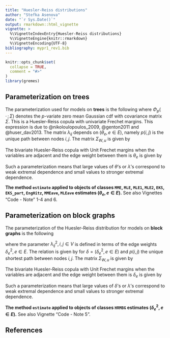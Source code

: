 ```yaml
---
title: "Huesler-Reiss distributions"
author: "Stefka Asenova"
date: "`r Sys.Date()`"
output: rmarkdown::html_vignette
vignette: >
  %\VignetteIndexEntry{Huesler-Reiss distributions}
  %\VignetteEngine{knitr::rmarkdown}
  %\VignetteEncoding{UTF-8}
bibliography: mypr1_rev1.bib
---
```


```r
knitr::opts_chunk$set(
  collapse = TRUE,
  comment = "#>"
)
library(gremes)

```

## Parameterization on trees

The parameterization used for models on **trees** is the following
\begin{equation} 
%\begin{split} 
    H_{\Lambda}(z)
    %\\&
    =
    \exp\left\{-
    \sum_{u\in V}
    \frac{1}{z_u}\Phi_{|V|-1}\left(
     \ln\frac{z_v}{z_u} +2\lambda^2_{uv}, v\in V\setminus u; \Sigma_{V,u}(\Lambda)
      \right)
      \right\},
    \qquad z \in (0, \infty)^{|V|}, 
%\end{split}
\end{equation}
where $\Phi_p(\,\cdot\,; \Sigma)$ denotes the $p$-variate zero mean Gaussian cdf with covariance matrix $\Sigma$. This is a Huesler-Reiss copula with univariate Frechet margins. This expression is due to @nikoloulopoulos_2009, @genton2011 and @huser_dav2013. 
The matrix $\lambda_{ij}$ depends on $(\theta_e, e\in E)$, namely 
\begin{equation} 
	\big(\Lambda(\theta)\big)_{ij}
	= \lambda^2_{ij}(\theta)
	= \frac{1}{4}\sum_{e \in p(i,j)} \theta_e^2\, , \qquad i,j\in V, \ i \ne j, e\in E.
\end{equation}
$p(i,j)$ is the unique path between nodes $i,j$.
The matrix $\Sigma_{W,u}$ is given by 
\begin{equation} \label{eq:hrdist}
   \big(\Sigma_{W,u}(\Lambda)\big)_{ij}
    =
    2(\lambda_{iu}^2
    +
    \lambda_{ju}^2
    -
    \lambda^2_{ij}),
    \qquad i,j\in W\setminus u.
\end{equation}

The bivariate Huesler-Reiss copula with Unit Frechet margins when the variables are adjacent and the edge weight between them is $\theta_e$ is given  by  
\begin{equation} 
%\begin{split} 
    H_{\theta_e}(z_u, z_v)
    %\\&
    =
    \exp\left\{-
    \frac{1}{z_u}\Phi\left(
     \frac{\theta_e}{2}+\frac{\ln z_v/z_u}{\theta_e}\right)
      -
      \frac{1}{z_v}\Phi\left(
     \frac{\theta_e}{2}+\frac{\ln z_u/z_v}{\theta_e}\right)
      \right\},
    \qquad z_u, z_v \in (0, \infty)^2, 
%\end{split}
\end{equation}

Such a parameterization means that large values of $\theta$'s or $\lambda$'s correspond to weak extremal dependence and small values to stronger extremal dependence. 


**The method `estimate` applied to objects of classes  `MME`, `MLE`, `MLE1`, `MLE2`, `EKS`, `EKS_part`, `EngHitz`, `MMEave`, `MLEave` estimates $(\theta_e, e\in E)$.** See also Vignettes "Code - Note" 1-4 and 6.

## Parameterization on block graphs 

The parameterization of the Huesler-Reiss distribution for models on **block graphs** is the following
\begin{equation} 
%\begin{split} 
    H_{\Lambda}(z)
    %\\&
    =
    \exp\left\{-
    \sum_{u\in V}
    \frac{1}{z_u}\Phi_{|V|-1}\left(
     \ln\frac{z_v}{z_u} +2\lambda^2_{uv}, v\in V\setminus u; \Sigma_{V,u}(\Lambda)
      \right)
      \right\},
    \qquad z \in (0, \infty)^{|V|}, 
%\end{split}
\end{equation}

where the parameter $\lambda_{ij}^2, i,j \in V$ is defined in terms of the edge weights $\delta^2_{e}, e\in E$. The relation is given by
\begin{equation}
	\big(\Lambda(\theta)\big)_{ij}=\lambda_{ij}^2(\delta) = \sum_{e\in p(i,j)}\delta^2_{e}
\end{equation}
for $\delta=(\delta_e^2, e\in E)$ and $p(i,j)$ the unique shortest path between nodes $i,j$. The matrix $\Sigma_{W,u}$ is given by
\begin{equation} 
   \big(\Sigma_{W,u}(\Lambda)\big)_{ij}
    =
    2(\lambda_{iu}^2
    +
    \lambda_{ju}^2
    -
    \lambda^2_{ij}),
    \qquad i,j\in W\setminus u.
\end{equation}

The bivariate Huesler-Reiss copula with Unit Frechet margins when the variables are adjacent and the edge weight between them is $\delta_e$ is given  by  
\begin{equation} 
%\begin{split} 
    H_{\delta_e}(z_u, z_v)
    %\\&
    =
    \exp\left\{-
    \frac{1}{z_u}\Phi\left(
     \frac{\ln z_v/z_u}{2\delta_e}+\delta_e\right)
      -
      \frac{1}{z_v}\Phi\left(
     \frac{\ln z_u/z_v}{2\delta_e}+\delta_e\right)
      \right\},
    \qquad z_u, z_v \in (0, \infty)^2, 
%\end{split}
\end{equation}

Such a parameterization means that large values of $\delta$'s or $\lambda$'s correspond to weak extremal dependence and small values to stronger extremal dependence. 


**The method `estimate` applied to objects of classes `HRMBG` estimates $(\delta^2_e, e\in E)$.** See also Vignette "Code - Note 5".  


## References

